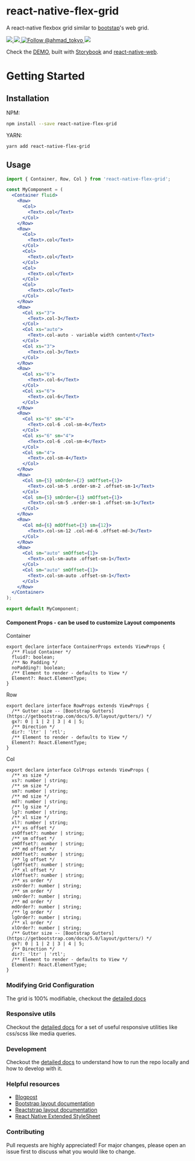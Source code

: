 <Meta title="README" />

# react-native-flex-grid

A react-native flexbox grid similar to [bootstap](https://getbootstrap.com)'s web grid.

<a href="https://npmjs.com/package/react-native-flex-grid">
  <img src="https://img.shields.io/npm/v/react-native-flex-grid.svg"></img>
  <img src="https://img.shields.io/npm/dt/react-native-flex-grid.svg"></img>
</a>
<a href="https://twitter.com/intent/follow?screen_name=ahmad_tokyo">
  <img
    src="https://img.shields.io/twitter/follow/ahmad_tokyo.svg?label=Follow%20@ahmad_tokyo"
    alt="Follow @ahmad_tokyo"
  ></img>
</a>

<a href="https://react-native-flex-grid.netlify.app">
  <img src="https://i.imgur.com/VWFX2r6.png"></img>
</a>

Check the [DEMO](https://react-native-flex-grid.netlify.app), built with [Storybook](https://storybook.js.org) and [react-native-web](https://necolas.github.io/react-native-web).

# Getting Started

## Installation

NPM:

```bash
npm install --save react-native-flex-grid
```

YARN:

```bash
yarn add react-native-flex-grid
```

## Usage

```jsx
import { Container, Row, Col } from 'react-native-flex-grid';

const MyComponent = (
  <Container fluid>
    <Row>
      <Col>
        <Text>.col</Text>
      </Col>
    </Row>
    <Row>
      <Col>
        <Text>.col</Text>
      </Col>
      <Col>
        <Text>.col</Text>
      </Col>
      <Col>
        <Text>.col</Text>
      </Col>
      <Col>
        <Text>.col</Text>
      </Col>
    </Row>
    <Row>
      <Col xs="3">
        <Text>.col-3</Text>
      </Col>
      <Col xs="auto">
        <Text>.col-auto - variable width content</Text>
      </Col>
      <Col xs="3">
        <Text>.col-3</Text>
      </Col>
    </Row>
    <Row>
      <Col xs="6">
        <Text>.col-6</Text>
      </Col>
      <Col xs="6">
        <Text>.col-6</Text>
      </Col>
    </Row>
    <Row>
      <Col xs="6" sm="4">
        <Text>.col-6 .col-sm-4</Text>
      </Col>
      <Col xs="6" sm="4">
        <Text>.col-6 .col-sm-4</Text>
      </Col>
      <Col sm="4">
        <Text>.col-sm-4</Text>
      </Col>
    </Row>
    <Row>
      <Col sm={5} smOrder={2} smOffset={1}>
        <Text>.col-sm-5 .order-sm-2 .offset-sm-1</Text>
      </Col>
      <Col sm={5} smOrder={1} smOffset={1}>
        <Text>.col-sm-5 .order-sm-1 .offset-sm-1</Text>
      </Col>
    </Row>
    <Row>
      <Col md={6} mdOffset={3} sm={12}>
        <Text>.col-sm-12 .col-md-6 .offset-md-3</Text>
      </Col>
    </Row>
    <Row>
      <Col sm="auto" smOffset={1}>
        <Text>.col-sm-auto .offset-sm-1</Text>
      </Col>
      <Col sm="auto" smOffset={1}>
        <Text>.col-sm-auto .offset-sm-1</Text>
      </Col>
    </Row>
  </Container>
);

export default MyComponent;
```

#### Component Props - can be used to customize Layout components

Container

```tsx
export declare interface ContainerProps extends ViewProps {
  /** Fluid Container */
  fluid?: boolean;
  /** No Padding */
  noPadding?: boolean;
  /** Element to render - defaults to View */
  Element?: React.ElementType;
}
```

Row

```tsx
export declare interface RowProps extends ViewProps {
  /** Gutter size -- [Bootstrap Gutters](https://getbootstrap.com/docs/5.0/layout/gutters/) */
  gx?: 0 | 1 | 2 | 3 | 4 | 5;
  /** Direction */
  dir?: 'ltr' | 'rtl';
  /** Element to render - defaults to View */
  Element?: React.ElementType;
}
```

Col

```tsx
export declare interface ColProps extends ViewProps {
  /** xs size */
  xs?: number | string;
  /** sm size */
  sm?: number | string;
  /** md size */
  md?: number | string;
  /** lg size */
  lg?: number | string;
  /** xl size */
  xl?: number | string;
  /** xs offset */
  xsOffset?: number | string;
  /** sm offset */
  smOffset?: number | string;
  /** md offset */
  mdOffset?: number | string;
  /** lg offset */
  lgOffset?: number | string;
  /** xl offset */
  xlOffset?: number | string;
  /** xs order */
  xsOrder?: number | string;
  /** sm order */
  smOrder?: number | string;
  /** md order */
  mdOrder?: number | string;
  /** lg order */
  lgOrder?: number | string;
  /** xl order */
  xlOrder?: number | string;
  /** Gutter size -- [Bootstrap Gutters](https://getbootstrap.com/docs/5.0/layout/gutters/) */
  gx?: 0 | 1 | 2 | 3 | 4 | 5;
  /** Direction */
  dir?: 'ltr' | 'rtl';
  /** Element to render - defaults to View */
  Element?: React.ElementType;
}
```

### Modifying Grid Configuration

The grid is 100% modifiable, checkout the [detailed docs](https://react-native-flex-grid.netlify.app/?path=/story/utils-grid--page)

### Responsive utils

Checkout the [detailed docs](https://react-native-flex-grid.netlify.app/?path=/story/utils-responsive--page) for a set of useful responsive utilities like css/scss like media queries.

### Development

Checkout the [detailed docs](https://react-native-flex-grid.netlify.app/?path=/story/development--page) to understand how to run the repo locally and how to develop with it.

### Helpful resources

- [Blogpost](https://www.notion.so/ahmedtokyo/React-Native-Flex-Grid-6932aa014d274ae7940595664873b7dd)
- [Bootstrap layout documentation](https://getbootstrap.com/docs/5.0/layout)
- [Reactstrap layout documentation](https://reactstrap.github.io/?path=/docs/components-layout--layout)
- [React Native Extended StyleSheet](https://github.com/vitalets/react-native-extended-stylesheet)

### Contributing

Pull requests are highly appreciated! For major changes, please open an issue first to discuss what you would like to change.
